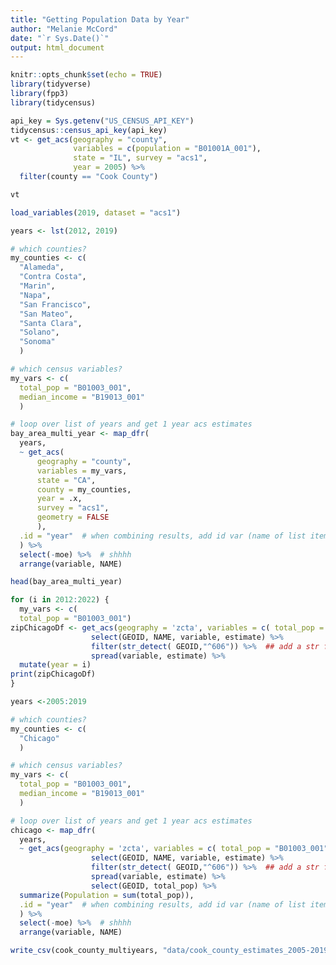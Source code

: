```yaml
---
title: "Getting Population Data by Year"
author: "Melanie McCord"
date: "`r Sys.Date()`"
output: html_document
---
```


```r
knitr::opts_chunk$set(echo = TRUE)
library(tidyverse)
library(fpp3)
library(tidycensus)
```

```r
api_key = Sys.getenv("US_CENSUS_API_KEY")
tidycensus::census_api_key(api_key)
vt <- get_acs(geography = "county", 
              variables = c(population = "B01001A_001"), 
              state = "IL", survey = "acs1",
              year = 2005) %>%
  filter(county == "Cook County")

vt
```

```r
load_variables(2019, dataset = "acs1")
```

```r
years <- lst(2012, 2019) 

# which counties?
my_counties <- c(
  "Alameda",
  "Contra Costa",
  "Marin",
  "Napa",
  "San Francisco",
  "San Mateo",
  "Santa Clara",
  "Solano",
  "Sonoma"
  )

# which census variables?
my_vars <- c(
  total_pop = "B01003_001",
  median_income = "B19013_001"
  )

# loop over list of years and get 1 year acs estimates
bay_area_multi_year <- map_dfr(
  years,
  ~ get_acs(
      geography = "county",
      variables = my_vars,
      state = "CA",
      county = my_counties,
      year = .x,
      survey = "acs1",
      geometry = FALSE
      ),
  .id = "year"  # when combining results, add id var (name of list item)
  ) %>%
  select(-moe) %>%  # shhhh
  arrange(variable, NAME)
```

```r
head(bay_area_multi_year)
```

```r
for (i in 2012:2022) {
  my_vars <- c(
  total_pop = "B01003_001")
zipChicagoDf <- get_acs(geography = 'zcta', variables = c( total_pop = "B01003_001"),year = i, geometry = FALSE, survey="acs1") %>%
                  select(GEOID, NAME, variable, estimate) %>% 
                  filter(str_detect( GEOID,"^606")) %>%  ## add a str filter
                  spread(variable, estimate) %>%
  mutate(year = i)
print(zipChicagoDf)
}

```

```r
years <-2005:2019

# which counties?
my_counties <- c(
  "Chicago"
  )

# which census variables?
my_vars <- c(
  total_pop = "B01003_001",
  median_income = "B19013_001"
  )

# loop over list of years and get 1 year acs estimates
chicago <- map_dfr(
  years,
  ~ get_acs(geography = 'zcta', variables = c( total_pop = "B01003_001"),year = .x, geometry = FALSE, survey = "acs1") %>%
                  select(GEOID, NAME, variable, estimate) %>% 
                  filter(str_detect( GEOID,"^606")) %>%  ## add a str filter
                  spread(variable, estimate) %>% 
                  select(GEOID, total_pop) %>%
  summarize(Population = sum(total_pop)),
  .id = "year"  # when combining results, add id var (name of list item)
  ) %>%
  select(-moe) %>%  # shhhh
  arrange(variable, NAME)
```


```r
write_csv(cook_county_multiyears, "data/cook_county_estimates_2005-2019.csv")
```
